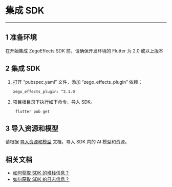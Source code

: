 # 集成 SDK 

--- 

## 1 准备环境  

在开始集成 ZegoEffects SDK 前，请确保开发环境的 Flutter 为 2.0 或以上版本

## 2 集成 SDK  


1. 打开 “pubspec.yaml” 文件，添加 “zego_effects_plugin” 依赖：
    ```
    zego_effects_plugin: ^2.1.0
    ``` 

2. 项目根目录下执行如下命令，导入 SDK。
    ```
     flutter pub get
    ```

## 3 导入资源和模型

请根据 [导入资源和模型](./Import%20Resources%20and%20Models.mdx) 文档，导入 SDK 内的 AI 模型和资源。

## 相关文档

- [如何获取 SDK 的堆栈信息？](https://doc-zh.zego.im/faq/AI_Stack)
- [如何获取 SDK 的日志信息？](https://doc-zh.zego.im/faq/AI_log)
